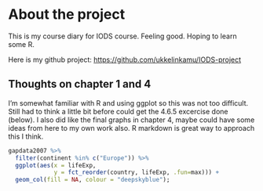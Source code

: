 # About the project

This is my course diary for IODS course. Feeling good. Hoping to learn some R.

Here is my github project: <https://github.com/ukkelinkamu/IODS-project>

## Thoughts on chapter 1 and 4

I'm somewhat familiar with R and using ggplot so this was not too difficult. Still had to think a little bit before could get the 4.6.5 excercise done (below). I also did like the final graphs in chapter 4, maybe could have some ideas from here to my own work also. R markdown is great way to approach this I think.

```r
gapdata2007 %>% 
  filter(continent %in% c("Europe")) %>% 
  ggplot(aes(x = lifeExp,
             y = fct_reorder(country, lifeExp, .fun=max))) +
  geom_col(fill = NA, colour = "deepskyblue");

```





